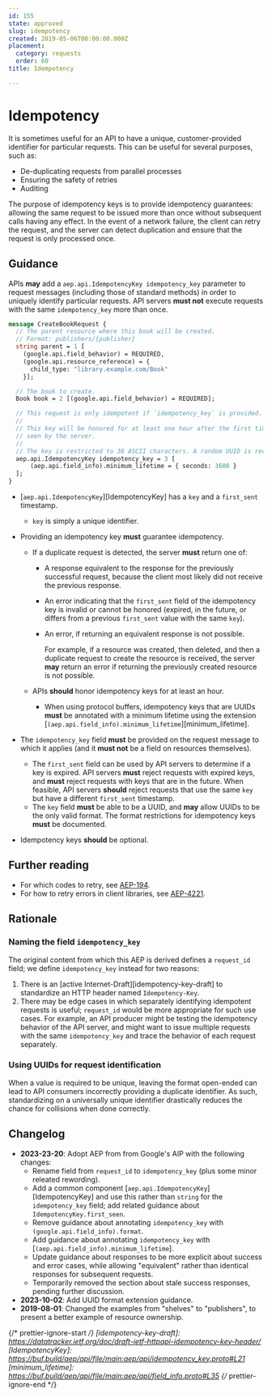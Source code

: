 ```yaml
---
id: 155
state: approved
slug: idempotency
created: 2019-05-06T00:00:00.000Z
placement:
  category: requests
  order: 60
title: Idempotency

--- 
```


# Idempotency

It is sometimes useful for an API to have a unique, customer-provided
identifier for particular requests. This can be useful for several purposes,
such as:

- De-duplicating requests from parallel processes
- Ensuring the safety of retries
- Auditing

The purpose of idempotency keys is to provide idempotency guarantees: allowing
the same request to be issued more than once without subsequent calls having
any effect. In the event of a network failure, the client can retry the
request, and the server can detect duplication and ensure that the request is
only processed once.

## Guidance

APIs <b class="text-green-700">may</b> add a `aep.api.IdempotencyKey idempotency_key` parameter to
request messages (including those of standard methods) in order to uniquely
identify particular requests. API servers <b class="text-red-700">must not</b> execute requests with
the same `idempotency_key` more than once.

```proto
message CreateBookRequest {
  // The parent resource where this book will be created.
  // Format: publishers/{publisher}
  string parent = 1 [
    (google.api.field_behavior) = REQUIRED,
    (google.api.resource_reference) = {
      child_type: "library.example.com/Book"
    }];

  // The book to create.
  Book book = 2 [(google.api.field_behavior) = REQUIRED];

  // This request is only idempotent if `idempotency_key` is provided.
  //
  // This key will be honored for at least one hour after the first time it is
  // seen by the server.
  //
  // The key is restricted to 36 ASCII characters. A random UUID is recommended.
  aep.api.IdempotencyKey idempotency_key = 3 [
      (aep.api.field_info).minimum_lifetime = { seconds: 3600 }
  ];
}
```

- [`aep.api.IdempotencyKey`][IdempotencyKey] has a `key` and a `first_sent`
  timestamp.

  - `key` is simply a unique identifier.

- Providing an idempotency key <b class="text-red-700">must</b> guarantee idempotency.

  - If a duplicate request is detected, the server <b class="text-red-700">must</b> return one of:

    - A response equivalent to the response for the previously successful
      request, because the client most likely did not receive the previous
      response.
    - An error indicating that the `first_sent` field of the idempotency key is
      invalid or cannot be honored (expired, in the future, or differs from a
      previous `first_sent` value with the same `key`).
    - An error, if returning an equivalent response is not possible.

      For example, if a resource was created, then deleted, and then a
      duplicate request to create the resource is received, the server <b class="text-green-700">may</b>
      return an error if returning the previously created resource is not
      possible.

  - APIs <b class="text-yellow-700">should</b> honor idempotency keys for at least an hour.
    - When using protocol buffers, idempotency keys that are UUIDs <b class="text-red-700">must</b> be
      annotated with a minimum lifetime using the extension
      [`(aep.api.field_info).minimum_lifetime`][minimum_lifetime].

- The `idempotency_key` field <b class="text-red-700">must</b> be provided on the request message to
  which it applies (and it <b class="text-red-700">must not</b> be a field on resources themselves).

  - The `first_sent` field can be used by API servers to determine if a key is
    expired. API servers <b class="text-red-700">must</b> reject requests with expired keys, and
    <b class="text-red-700">must</b> reject requests with keys that are in the future. When feasible,
    API servers <b class="text-yellow-700">should</b> reject requests that use the same `key` but have a
    different `first_sent` timestamp.
  - The `key` field <b class="text-red-700">must</b> be able to be a UUID, and <b class="text-green-700">may</b> allow UUIDs to
    be the only valid format. The format restrictions for idempotency keys
    <b class="text-red-700">must</b> be documented.

- Idempotency keys <b class="text-yellow-700">should</b> be optional.

## Further reading

- For which codes to retry, see [AEP-194](https://aep.dev/194).
- For how to retry errors in client libraries, see
  [AEP-4221](https://aep.dev/4221).

## Rationale

### Naming the field `idempotency_key`

The original content from which this AEP is derived defines a `request_id`
field; we define `idempotency_key` instead for two reasons:

1. There is an [active Internet-Draft][idempotency-key-draft] to standardize an
   HTTP header named `Idempotency-Key`.
1. There may be edge cases in which separately identifying idempotent requests
   is useful; `request_id` would be more appropriate for such use cases. For
   example, an API producer might be testing the idempotency behavior of the
   API server, and might want to issue multiple requests with the same
   `idempotency_key` and trace the behavior of each request separately.

### Using UUIDs for request identification

When a value is required to be unique, leaving the format open-ended can lead
to API consumers incorrectly providing a duplicate identifier. As such,
standardizing on a universally unique identifier drastically reduces the chance
for collisions when done correctly.

## Changelog

- **2023-23-20**: Adopt AEP from from Google's AIP with the following changes:
  - Rename field from `request_id` to `idempotency_key` (plus some minor
    releated rewording).
  - Add a common component [`aep.api.IdempotencyKey`][IdempotencyKey] and use
    this rather than `string` for the `idempotency_key` field; add related
    guidance about `IdempotencyKey.first_seen`.
  - Remove guidance about annotating `idempotency_key` with
    `(google.api.field_info).format`.
  - Add guidance about annotating `idempotency_key` with
    [`(aep.api.field_info).minimum_lifetime`].
  - Update guidance about responses to be more explicit about success and error
    cases, while allowing "equivalent" rather than identical responses for
    subsequent requests.
  - Temporarily removed the section about stale success responses, pending
    further discussion.
- **2023-10-02**: Add UUID format extension guidance.
- **2019-08-01**: Changed the examples from "shelves" to "publishers", to
  present a better example of resource ownership.

{/* prettier-ignore-start  */}
[idempotency-key-draft]: https://datatracker.ietf.org/doc/draft-ietf-httpapi-idempotency-key-header/
[IdempotencyKey]: https://buf.build/aep/api/file/main:aep/api/idempotency_key.proto#L21
[minimum_lifetime]: https://buf.build/aep/api/file/main:aep/api/field_info.proto#L35
{/* prettier-ignore-end  */}
